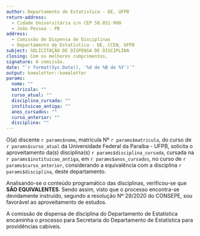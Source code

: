 ```yaml
---
author: Departamento de Estatística - DE, UFPB
return-address: 
  - Cidade Universitária s/n CEP 58.051-900 
  - João Pessoa - PB
address:
  - Comissão de Dispensa de Disciplinas
  - Departamento de Estatística - DE, CCEN, UFPB
subject: SOLICITAÇÃO DE DISPENSA DE DISCIPLINA
closing: Com os melhores cumprimentos,
signature: A comissão.
date: "`r format(Sys.Date(), '%d de %B de %Y')`"
output: komaletter::komaletter
params: 
  nome: ""
  matricula: ""
  curso_atual: ""
  disciplina_cursada: ""
  instituicao_antiga: ""
  anos_cursados: ""
  curso_anterior: ""
  disciplina: ""
---
```


O(a) discente `r params$nome`, matrícula Nº `r params$matricula`, do curso de `r params$curso_atual` da Universidade Federal da Paraíba - UFPB, solicita o aproveitamento da(s) disciplina(s) `r params$disciplina_cursada`, cursada na `r params$instituicao_antiga`, em `r params$anos_cursados`, no curso de `r params$curso_anterior`, considerando a equivalência com a disciplina `r params$disciplina`, deste departamento.


Analisando-se o conteúdo programático das disciplinas, verificou-se que **SÃO EQUIVALENTES**. Sendo assim, visto que o processo encontra-se devidamente instruído, segundo a resolução Nº 29/2020 do CONSEPE, sou favorável ao aproveitamento de estudos.


A comissão de dispensa de disciplina do Departamento de Estatística encaminha o processo para Secretaria do Departamento de Estatística para providências cabíveis.